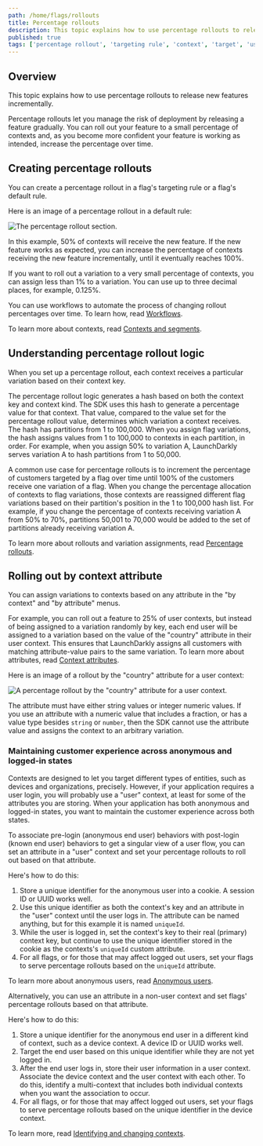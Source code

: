 ```yaml
---
path: /home/flags/rollouts
title: Percentage rollouts
description: This topic explains how to use percentage rollouts to release new features incrementally.
published: true
tags: ['percentage rollout', 'targeting rule', 'context', 'target', 'user']
---
```


## Overview

This topic explains how to use percentage rollouts to release new features incrementally.

Percentage rollouts let you manage the risk of deployment by releasing a feature gradually. You can roll out your feature to a small percentage of contexts and, as you become more confident your feature is working as intended, increase the percentage over time.

## Creating percentage rollouts

You can create a percentage rollout in a flag's targeting rule or a flag's default rule.

Here is an image of a percentage rollout in a default rule:

![The percentage rollout section.](flag-rules-percentage-fifty.png)

In this example, 50% of contexts will receive the new feature. If the new feature works as expected, you can increase the percentage of contexts receiving the new feature incrementally, until it eventually reaches 100%.

If you want to roll out a variation to a very small percentage of contexts, you can assign less than 1% to a variation. You can use up to three decimal places, for example, 0.125%.

You can use workflows to automate the process of changing rollout percentages over time. To learn how, read [Workflows](/home/feature-workflows/workflows).

To learn more about contexts, read [Contexts and segments](/home/contexts).

## Understanding percentage rollout logic

When you set up a percentage rollout, each context receives a particular variation based on their context key.

The percentage rollout logic generates a hash based on both the context key and context kind. The SDK uses this hash to generate a percentage value for that context. That value, compared to the value set for the percentage rollout value, determines which variation a context receives. The hash has partitions from 1 to 100,000. When you assign flag variations, the hash assigns values from 1 to 100,000 to contexts in each partition, in order. For example, when you assign 50% to variation A, LaunchDarkly serves variation A to hash partitions from 1 to 50,000.

A common use case for percentage rollouts is to increment the percentage of customers targeted by a flag over time until 100% of the customers receive one variation of a flag. When you change the percentage allocation of contexts to flag variations, those contexts are reassigned different flag variations based on their partition's position in the 1 to 100,000 hash list. For example, if you change the percentage of contexts receiving variation A from 50% to 70%, partitions 50,001 to 70,000 would be added to the set of partitions already receiving variation A.

To learn more about rollouts and variation assignments, read [Percentage rollouts](/sdk/concepts/flag-evaluation-rules#percentage-rollouts).

## Rolling out by context attribute

You can assign variations to contexts based on any attribute in the "by context" and "by attribute" menus.

For example, you can roll out a feature to 25% of user contexts, but instead of being assigned to a variation randomly by key, each end user will be assigned to a variation based on the value of the "country" attribute in their user context. This ensures that LaunchDarkly assigns all customers with matching attribute-value pairs to the same variation. To learn more about attributes, read [Context attributes](/home/contexts/attributes).

Here is an image of a rollout by the "country" attribute for a user context:

![A percentage rollout by the "country" attribute for a user context.](rules-percentage-rollout-attribute.png)

The attribute must have either string values or integer numeric values. If you use an attribute with a numeric value that includes a fraction, or has a value type besides `string` or `number`, then the SDK cannot use the attribute value and assigns the context to an arbitrary variation.

### Maintaining customer experience across anonymous and logged-in states

Contexts are designed to let you target different types of entities, such as devices and organizations, precisely. However, if your application requires a user login, you will probably use a "user" context, at least for some of the attributes you are storing. When your application has both anonymous and logged-in states, you want to maintain the customer experience across both states.

To associate pre-login (anonymous end user) behaviors with post-login (known end user) behaviors to get a singular view of a user flow, you can set an attribute in a "user" context and set your percentage rollouts to roll out based on that attribute.

Here's how to do this:

1. Store a unique identifier for the anonymous user into a cookie. A session ID or UUID works well.
2. Use this unique identifier as both the context's key and an attribute in the "user" context until the user logs in. The attribute can be named anything, but for this example it is named `uniqueId`.
3. While the user is logged in, set the context's key to their real (primary) context key, but continue to use the unique identifier stored in the cookie as the contexts's `uniqueId` custom attribute.
4. For all flags, or for those that may affect logged out users, set your flags to serve percentage rollouts based on the `uniqueId` attribute.

To learn more about anonymous users, read [Anonymous users](/home/contexts/anonymous-contexts).

Alternatively, you can use an attribute in a non-user context and set flags' percentage rollouts based on that attribute.

Here's how to do this:

1. Store a unique identifier for the anonymous end user in a different kind of context, such as a device context. A device ID or UUID works well.
2. Target the end user based on this unique identifier while they are not yet logged in.
3. After the end user logs in, store their user information in a user context. Associate the device context and the user context with each other. To do this, identify a multi-context that includes both individual contexts when you want the association to occur.
4. For all flags, or for those that may affect logged out users, set your flags to serve percentage rollouts based on the unique identifier in the device context.

To learn more, read [Identifying and changing contexts](/sdk/features/identify).
